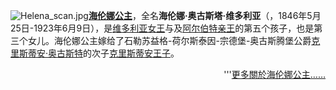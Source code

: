 [[File:Helena_scan.jpg|left]]'''[[海伦娜公主_(英国)|海伦娜公主]]'''，全名'''海伦娜·奥古斯塔·维多利亚'''（{{lang-en|Helena Augusta Victoria}}，1846年5月25日-1923年6月9日），是[[维多利亚女王|维多利亚女王]]与及[[阿尔伯特亲王|阿尔伯特亲王]]的第五个孩子，也是第三个女儿。海伦娜公主嫁给了石勒苏益格-荷尔斯泰因-宗德堡-奥古斯腾堡公爵[[克里斯蒂安·奥古斯特_(石勒苏益格-荷尔斯泰因-宗德堡-奥古斯腾堡)|克里斯蒂安·奥古斯特]]的次子[[克里斯蒂安王子_(石勒苏益格-荷尔斯泰因-宗德堡-奥古斯腾堡)|克里斯蒂安王子]]。
<div style="text-align: right;">'''[[海伦娜公主_(英国)|更多關於海伦娜公主……]]</div>